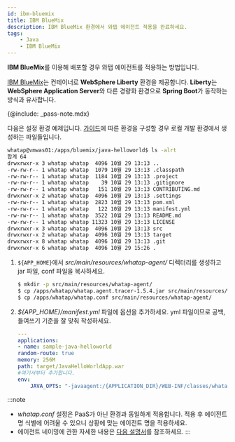 ```yaml
---
id: ibm-bluemix
title: IBM BlueMix
description: IBM BlueMix 환경에서 와탭 에이전트 적용을 완료하세요.
tags:
    - Java
    - IBM BlueMix
---
```


**IBM BlueMix**를 이용해 배포할 경우 와탭 에이전트를 적용하는 방법입니다. 

[IBM BlueMix](https://console.bluemix.net/docs/apps/index.html%E2%80%8B)는 컨테이너로 **WebSphere Liberty** 환경을 제공합니다. **Liberty**는 **WebSphere Application Server**와 다른 경량화 환경으로 **Spring Boot**가 동작하는 방식과 유사합니다.

{@include: _pass-note.mdx}

다음은 설정 환경 예제입니다. [가이드](https://cloud.ibm.com/docs)에 따른 환경을 구성할 경우 로컬 개발 환경에서 생성하는 파일들입니다.

```bash
whatap@vmwas01:/apps/bluemix/java-helloworld$ ls -alrt
합계 64
drwxrwxr-x 3 whatap whatap  4096 10월 29 13:13 ..
-rw-rw-r-- 1 whatap whatap  1079 10월 29 13:13 .classpath
-rw-rw-r-- 1 whatap whatap  1184 10월 29 13:13 .project
-rw-rw-r-- 1 whatap whatap    39 10월 29 13:13 .gitignore
-rw-rw-r-- 1 whatap whatap   151 10월 29 13:13 CONTRIBUTING.md
drwxrwxr-x 2 whatap whatap  4096 10월 29 13:13 .settings
-rw-rw-r-- 1 whatap whatap  2823 10월 29 13:13 pom.xml
-rw-rw-r-- 1 whatap whatap   122 10월 29 13:13 manifest.yml
-rw-rw-r-- 1 whatap whatap  3522 10월 29 13:13 README.md
-rw-rw-r-- 1 whatap whatap 11323 10월 29 13:13 LICENSE
drwxrwxr-x 3 whatap whatap  4096 10월 29 13:13 src
drwxrwxr-x 2 whatap whatap  4096 10월 29 13:13 target
drwxrwxr-x 8 whatap whatap  4096 10월 29 13:13 .git
drwxrwxr-x 6 whatap whatap  4096 10월 29 15:26 .
```

1. ```${APP_HOME}```에서 *src/main/resources/whatap-agent/* 디렉터리를 생성하고 jar 파일, conf 파일을 복사하세요.

    ```bash
    $ mkdir -p src/main/resources/whatap-agent/
    $ cp /apps/whatap/whatap.agent.tracer-1.5.4.jar src/main/resources/whatap-agent/
    $ cp /apps/whatap/whatap.conf src/main/resources/whatap-agent/
    ```

1. *${APP_HOME}/manifest.yml* 파일에 옵션을 추가하세요. yml 파일이므로 공백, 들여쓰기 기준을 잘 맞춰 작성하세요.

    ```yaml title=${APP_HOME}/manifest.yml {8-9} showLineNumbers
    ---
    applications:
    - name: sample-java-helloworld
    random-route: true
    memory: 256M
    path: target/JavaHelloWorldApp.war
    #여기서부터 추가합니다.
    env:
        JAVA_OPTS: "-javaagent:/{APPLICATION_DIR}/WEB-INF/classes/whatap-agent/whatap.agent-X.Y.Z.jar -Dorg.osgi.framework.bootdelegation=whatap.* "
    ```

:::note
* *whatap.conf* 설정은 PaaS가 아닌 환경과 동일하게 적용합니다. 적용 후 에이전트 명 식별에 어려울 수 있으니 상황에 맞는 에이전트 명을 적용하세요.
* 에이전트 네이밍에 관한 자세한 내용은 [다음 설명서](../java-agent-name)를 참조하세요.
:::